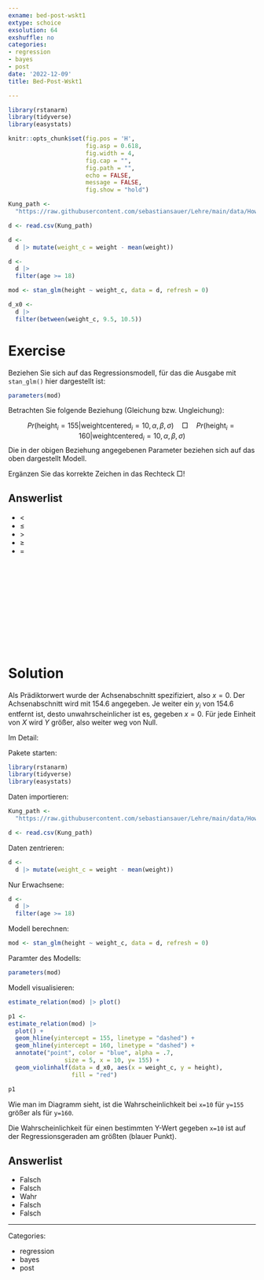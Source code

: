 ```yaml
---
exname: bed-post-wskt1
extype: schoice
exsolution: 64
exshuffle: no
categories:
- regression
- bayes
- post
date: '2022-12-09'
title: Bed-Post-Wskt1

---
```





```r
library(rstanarm)
library(tidyverse)
library(easystats)
```


```r
knitr::opts_chunk$set(fig.pos = 'H',
                      fig.asp = 0.618,
                      fig.width = 4,
                      fig.cap = "", 
                      fig.path = "",
                      echo = FALSE,
                      message = FALSE,
                      fig.show = "hold")
```




```r
Kung_path <-  
  "https://raw.githubusercontent.com/sebastiansauer/Lehre/main/data/Howell1a.csv"  

d <- read.csv(Kung_path) 

d <-
  d |> mutate(weight_c = weight - mean(weight))

d <-
  d |> 
  filter(age >= 18)

mod <- stan_glm(height ~ weight_c, data = d, refresh = 0)

d_x0 <-
  d |> 
  filter(between(weight_c, 9.5, 10.5))
```




# Exercise

Beziehen Sie sich auf das Regressionsmodell, für das die Ausgabe mit `stan_glm()` hier dargestellt ist:

```r
parameters(mod)
```



Betrachten Sie folgende Beziehung (Gleichung bzw. Ungleichung):

$$Pr(\text{height}_i = 155|\text{weightcentered}_i=10, \alpha, \beta, \sigma) \quad \Box \quad Pr(\text{height}_i = 160|\text{weightcentered}_i=10, \alpha, \beta, \sigma)$$
Die in der obigen Beziehung angegebenen Parameter beziehen sich auf das oben dargestellt Modell.

Ergänzen Sie das korrekte Zeichen in das Rechteck $\Box$!

Answerlist
----------
* $\lt$
* $\le$
* $\gt$
* $\ge$
* $=$




</br>
</br>
</br>
</br>
</br>
</br>
</br>
</br>
</br>
</br>

# Solution


Als Prädiktorwert wurde der Achsenabschnitt spezifiziert, also $x=0$. 
Der Achsenabschnitt wird mit 154.6 angegeben. 
Je weiter ein $y_i$ von 154.6 entfernt ist, desto unwahrscheinlicher ist es,
gegeben $x=0$.
Für jede Einheit von $X$ wird $Y$ größer, also weiter weg von Null.

Im Detail:

Pakete starten:

```r
library(rstanarm)
library(tidyverse)
library(easystats)
```


Daten importieren:

```r
Kung_path <-  
  "https://raw.githubusercontent.com/sebastiansauer/Lehre/main/data/Howell1a.csv"  

d <- read.csv(Kung_path) 
```


Daten zentrieren:

```r
d <-
  d |> mutate(weight_c = weight - mean(weight))
```

Nur Erwachsene:

```r
d <-
  d |> 
  filter(age >= 18)
```


Modell berechnen:

```r
mod <- stan_glm(height ~ weight_c, data = d, refresh = 0)
```


Paramter des Modells:

```r
parameters(mod)
```


Modell visualisieren:

```r
estimate_relation(mod) |> plot()
```


```r
p1 <- 
estimate_relation(mod) |> 
  plot() +
  geom_hline(yintercept = 155, linetype = "dashed") +
  geom_hline(yintercept = 160, linetype = "dashed") +
  annotate("point", color = "blue", alpha = .7,
                size = 5, x = 10, y= 155) +
  geom_violinhalf(data = d_x0, aes(x = weight_c, y = height),
                  fill = "red")

p1
```




Wie man im Diagramm sieht, ist die Wahrscheinlichkeit bei `x=10` für `y=155` größer als für `y=160`.

Die Wahrscheinlichkeit für einen bestimmten Y-Wert gegeben `x=10` ist auf der Regressionsgeraden am größten (blauer Punkt).

Answerlist
----------


* Falsch
* Falsch
* Wahr
* Falsch
* Falsch





---

Categories: 

- regression
- bayes
- post

